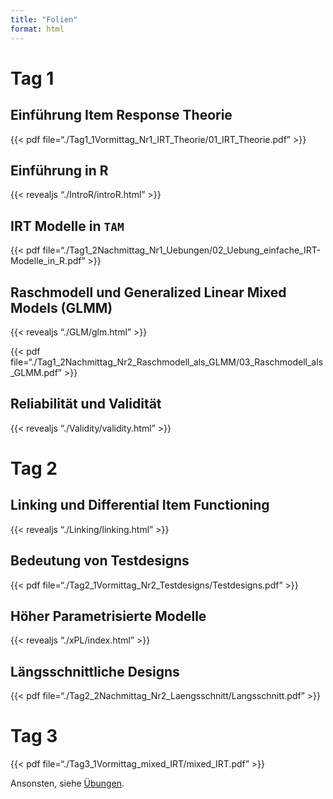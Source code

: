 ```yaml
---
title: "Folien"
format: html
---
```


# Tag 1
## Einführung Item Response Theorie
{{< pdf file="./Tag1_1Vormittag_Nr1_IRT_Theorie/01_IRT_Theorie.pdf" >}}

## Einführung in R
{{< revealjs "./IntroR/introR.html" >}}

## IRT Modelle in `TAM`
{{< pdf file="./Tag1_2Nachmittag_Nr1_Uebungen/02_Uebung_einfache_IRT-Modelle_in_R.pdf" >}}

## Raschmodell und Generalized Linear Mixed Models (GLMM)
{{< revealjs "./GLM/glm.html" >}}

{{< pdf file="./Tag1_2Nachmittag_Nr2_Raschmodell_als_GLMM/03_Raschmodell_als_GLMM.pdf" >}}

## Reliabilität und Validität
{{< revealjs "./Validity/validity.html" >}}

# Tag 2
## Linking und Differential Item Functioning
{{< revealjs "./Linking/linking.html" >}}

## Bedeutung von Testdesigns
{{< pdf file="./Tag2_1Vormittag_Nr2_Testdesigns/Testdesigns.pdf" >}}

## Höher Parametrisierte Modelle
{{< revealjs "./xPL/index.html" >}}

## Längsschnittliche Designs
{{< pdf file="./Tag2_2Nachmittag_Nr2_Laengsschnitt/Langsschnitt.pdf" >}}

# Tag 3
{{< pdf file="./Tag3_1Vormittag_mixed_IRT/mixed_IRT.pdf" >}}

Ansonsten, siehe [Übungen](https://nickhaf.github.io/IRT_workshop/exercises/). 
